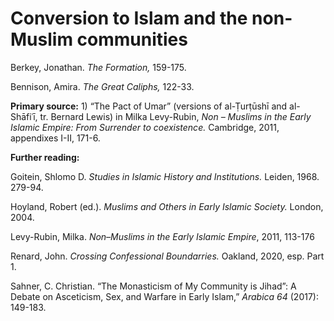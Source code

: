 # Conversion to Islam and the non-Muslim communities

Berkey, Jonathan. _The Formation,_ 159-175.

Bennison, Amira. _The Great Caliphs,_ 122-33.

**Primary source:** 1) "The Pact of Umar" (versions of al-Ṭurṭūshī and
al-Shāfiʿī, tr. Bernard Lewis) in Milka Levy-Rubin, _Non -- Muslims in
the Early Islamic Empire: From Surrender to coexistence._ Cambridge,
2011, appendixes I-II, 171-6.

**Further reading:**

Goitein, Shlomo D. _Studies in Islamic History and Institutions._
Leiden, 1968. 279-94.

Hoyland, Robert (ed.). _Muslims and Others in Early Islamic Society._
London, 2004.

Levy-Rubin, Milka. _Non--Muslims in the Early Islamic Empire_, 2011,
113-176

Renard, John. _Crossing Confessional Boundarries._ Oakland, 2020, esp.
Part 1.

Sahner, C. Christian. "The Monasticism of My Community is Jihad": A
Debate on Asceticism, Sex, and Warfare in Early Islam," _Arabica 64_
(2017): 149-183.
